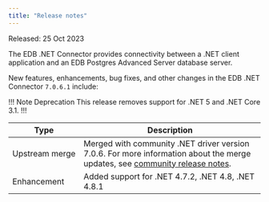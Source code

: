 ```yaml
---
title: "Release notes"
---
```


Released: 25 Oct 2023

The EDB .NET Connector provides connectivity between a .NET client application and an EDB Postgres Advanced Server database server.

New features, enhancements, bug fixes, and other changes in the EDB .NET Connector `7.0.6.1` include:

!!! Note Deprecation
This release removes support for .NET 5 and .NET Core 3.1.
!!!

|      Type      |                                                                                   Description                                                                                    |
| -------------- | -------------------------------------------------------------------------------------------------------------------------------------------------------------------------------- |
| Upstream&nbsp;merge | Merged with community .NET driver version 7.0.6. For more information about the merge updates, see [community release notes](https://www.npgsql.org/doc/release-notes/7.0.html). |
| Enhancement    | Added support for .NET 4.7.2, .NET 4.8, .NET 4.8.1                                                                                                                               |
